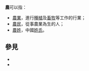 '''農'''可以指：
*[[農業|農業]]，進行[[種植|種植]]及[[畜牧|畜牧]]等工作的行業；
*[[農民|農民]]，從事農業為生的人；
*[[農姓|農姓]]，中國[[姓氏|姓氏]]。

==  參見  ==
* {{Lookfrom|農}}
* {{Lookfrom|农}}

{{消歧义|N|Cat=一字消歧义}}